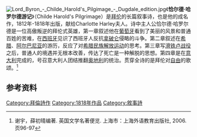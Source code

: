 {{multiple issues|
{{expand|time=2013-10-18T02:48:25+00:00}}
{{onesource|time=2013-10-18T02:48:25+00:00}}
{{refimprove|time=2013-10-18T02:48:25+00:00}}
}}
[[File:Lord_Byron_-_Childe_Harold's_Pilgimage_-_Dugdale_edition.jpg|right]]《'''恰尔德·哈罗尔德游记'''》（Childe Harold's Pilgrimage）是[[拜伦|拜伦]]的长篇叙事诗，也是他的成名作，1812年-1818年出版，献给Charlotte Harley夫人。诗中主人公恰尔德·哈罗尔德是一位高傲叛逆的拜伦式英雄，第一章叙述他在[[葡萄牙|葡萄牙]]看到了美丽的风景和普通百姓的苦难，在[[西班牙|西班牙]]见识了西班牙人反抗[[拿破仑|拿破仑]]侵略的斗争。第二章叙述在[[希腊|希腊]]、[[阿尔巴尼亚|阿尔巴尼亚]]的游历，反应了对[[希腊民族解放运动|希腊民族解放运动]]的思考。第三章写[[滑铁卢战役|滑铁卢战役]]之后，普通人的境遇并无根本改善，传达了死亡是一种解脱的思想。第四章是在[[意大利|意大利]]完成的，号召意大利人团结推翻[[奥地利|奥地利]]的统治。贯穿全诗的是拜伦对[[自由|自由]]的歌颂。<ref>谢宇，薛初晴编著. 英国文学名著便览. 上海市：上海外语教育出版社, 2006. 页96-97</ref>

==参考资料==
{{reflist}}

{{Authority control}}
[[Category:拜倫詩作|Category:拜倫詩作]]
[[Category:1818年作品|Category:1818年作品]]
[[Category:敘事詩|Category:敘事詩]]